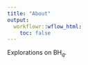 ```yaml
---
title: "About"
output:
  workflowr::wflow_html:
    toc: false
---
```


Explorations on $\text{BH}_q$.
